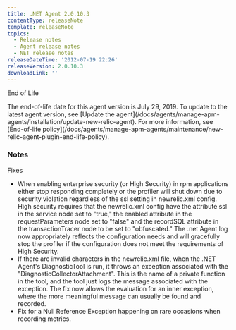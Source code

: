 ```yaml
---
title: .NET Agent 2.0.10.3
contentType: releaseNote
template: releaseNote
topics:
  - Release notes
  - Agent release notes
  - NET release notes
releaseDateTime: '2012-07-19 22:26'
releaseVersion: 2.0.10.3
downloadLink: ''
---
```


End of Life

<Callout variant="important">
  The end-of-life date for this agent version is July 29, 2019. To update to the latest agent version, see [Update the agent](/docs/agents/manage-apm-agents/installation/update-new-relic-agent). For more information, see [End-of-life policy](/docs/agents/manage-apm-agents/maintenance/new-relic-agent-plugin-end-life-policy).
</Callout>

### Notes

Fixes

* When enabling enterprise security (or High Security) in rpm applications either stop responding completely or the profiler will shut down due to security violation regardless of the ssl setting in newrelic.xml config.  
  High security requires that the newrelic.xml config have the attribute ssl in the service node set to "true," the enabled attribute in the requestParameters node set to "false" and the recordSQL attribute in the transactionTracer node to be set to "obfuscated." The .net Agent log now appropriately reflects the configuration needs and will gracefully stop the profiler if the configuration does not meet the requirements of High Security.
* If there are invalid characters in the newrelic.xml file, when the .NET Agent's DiagnosticTool is run, it throws an exception associated with the "DiagnosticCollectorAttachment". This is the name of a private function in the tool, and the tool just logs the message associated with the exception. The fix now allows the evaluation for an inner exception, where the more meaningful message can usually be found and recorded.
* Fix for a Null Reference Exception happening on rare occasions when recording metrics.
